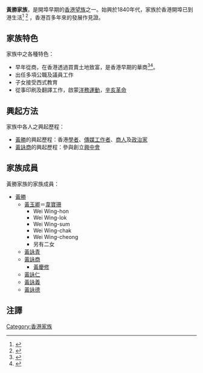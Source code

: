 '''黃勝家族'''，是開埠早期的[[香港望族|香港望族]]之一。始興於1840年代，家族於香港開埠已到港生活<ref name=early>{{cite book|author=劉智鵬|title=《香港早期華人菁英》|location=香港|publisher=中華書局(香港)有限公司|date=2011年7月}}</ref>
<ref name=growt>{{cite book|author=劉智鵬|title=《香港華人菁英的冒起》|location=香港|publisher=中華書局(香港)有限公司|date=2013年5月}}</ref>
，香港百多年來的發展作見證。

==家族特色==
家族中之各種特色：
* 早年從商，在香港透過買賣土地致富，是香港早期的華商<ref name=early>{{cite book|author=劉智鵬|title=《香港早期華人菁英》|location=香港|publisher=中華書局(香港)有限公司|date=2011年7月}}</ref><ref name=growt>{{cite book|author=劉智鵬|title=《香港華人菁英的冒起》|location=香港|publisher=中華書局(香港)有限公司|date=2013年5月}}</ref>。
* 出任多項公職及議員工作
* 子女接受西式教育
* 從事印刷及翻譯工作，啟蒙[[洋務運動|洋務運動]]，[[辛亥革命|辛亥革命]]

==興起方法==
家族中各人之興起歷程：
* [[黃勝|黃勝]]的興起歷程：香港[[學者|學者]]、[[傳媒工作者|傳媒工作者]]、[[商人|商人]]及[[政治家|政治家]]
* [[黃詠商|黃詠商]]的興起歷程：參與創立[[興中會|興中會]]

==家族成員==
黃勝家族的家族成員：
*[[黃勝|黃勝]]
**[[黃玉卿|黃玉卿]]＝[[韋寶珊|韋寶珊]]
***Wei Wing-hon
***Wei Wing-lok
***Wei Wing-sum
***Wei Wing-chak
***Wei Wing-cheong
***另有二女
**[[黃詠青|黃詠青]]
**[[黃詠商|黃詠商]]
***[[黃慶修|黃慶修]]
**[[黃詠仁|黃詠仁]]
**[[黃詠義|黃詠義]]
**[[黃詠德|黃詠德]]

==注譯==
{{reflist}}

[[Category:香港家族|Category:香港家族]]
